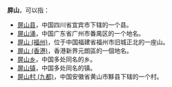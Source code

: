 '''屏山'''，可以指：

* [[屏山县|屏山县]]，中国四川省宜宾市下辖的一个县。
* [[屏山涌|屏山涌]]，中国广东省广州市番禺区的一个地名。
* [[屏山_(福州)|屏山 (福州)]]，位于中国福建省福州市旧城正北的一座山。
* [[屏山_(香港)|屏山 (香港)]]，香港新界元朗區的一個地名。
* [[屏山乡|屏山乡]]，中国多处同名的乡。
* [[屏山镇|屏山镇]]，中国多处同名的镇。
* [[屏山村_(九都)|屏山村 (九都)]]，中国安徽省黄山市黟县下辖的一个村。

{{Disambig|P|Cat=二字中国地名消歧义}}